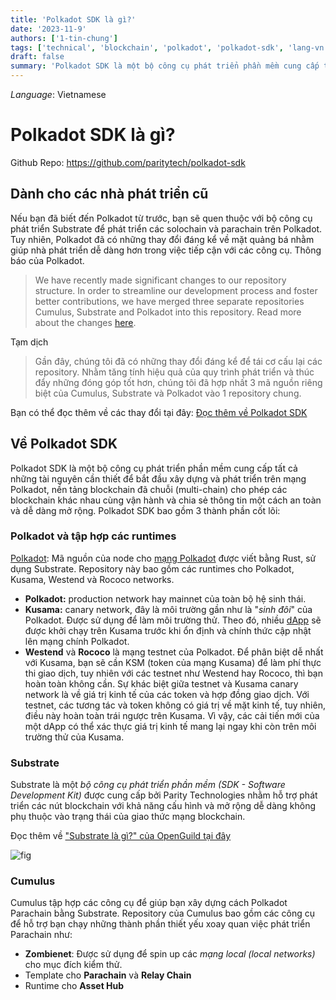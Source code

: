 ```yaml
---
title: 'Polkadot SDK là gì?'
date: '2023-11-9'
authors: ['1-tin-chung']
tags: ['technical', 'blockchain', 'polkadot', 'polkadot-sdk', 'lang-vn']
draft: false
summary: 'Polkadot SDK là một bộ công cụ phát triển phần mềm cung cấp tất cả những tài nguyên cần thiết để bắt đầu xây dựng và phát triển trên mạng Polkadot, nền tảng blockchain đã chuỗi (multi-chain) cho phép các blockchain khác nhau cùng vận hành và chia sẻ thông tin một cách an toàn và dễ dàng mở rộng. Polkadot SDK bao gồm 3 thành phần cốt lõi: Polkadot, Substrate và Cumulus'
---
```


_Language_: Vietnamese

# Polkadot SDK là gì?

Github Repo: https://github.com/paritytech/polkadot-sdk

## Dành cho các nhà phát triển cũ

Nếu bạn đã biết đến Polkadot từ trước, bạn sẽ quen thuộc với bộ công cụ phát triển Substrate để phát triển các solochain và parachain trên Polkadot. Tuy nhiên, Polkadot đã có những thay đổi đáng kể về mặt quảng bá nhằm giúp nhà phát triển dễ dàng hơn trong việc tiếp cận với các công cụ. Thông báo của Polkadot.

> We have recently made significant changes to our repository structure. In order to streamline our development process and foster better contributions, we have merged three separate repositories Cumulus, Substrate and Polkadot into this repository. Read more about the changes [here](https://polkadot-public.notion.site/Polkadot-SDK-FAQ-fbc4cecc2c46443fb37b9eeec2f0d85f).

Tạm dịch

> Gần đây, chúng tôi đã có những thay đổi đáng kể để tái cơ cấu lại các repository. Nhằm tăng tính hiệu quả của quy trình phát triển và thúc đẩy những đóng góp tốt hơn, chúng tôi đã hợp nhất 3 mã nguồn riêng biệt của Cumulus, Substrate và Polkadot vào 1 repository chung.

Bạn có thể đọc thêm về các thay đổi tại đây: [Đọc thêm về Polkadot SDK](https://polkadot-public.notion.site/Polkadot-SDK-FAQ-fbc4cecc2c46443fb37b9eeec2f0d85f)

## Về Polkadot SDK

Polkadot SDK là một bộ công cụ phát triển phần mềm cung cấp tất cả những tài nguyên cần thiết để bắt đầu xây dựng và phát triển trên mạng Polkadot, nền tảng blockchain đã chuỗi (multi-chain) cho phép các blockchain khác nhau cùng vận hành và chia sẻ thông tin một cách an toàn và dễ dàng mở rộng. Polkadot SDK bao gồm 3 thành phần cốt lõi:

### Polkadot và tập hợp các runtimes

[Polkadot](https://github.com/paritytech/polkadot-sdk/blob/master/polkadot): Mã nguồn của node cho [mạng Polkadot](https://polkadot.network/) được viết bằng Rust, sử dụng Substrate. Repository này bao gồm các runtimes cho Polkadot, Kusama, Westend và Rococo networks.

- **Polkadot:** production network hay mainnet của toàn bộ hệ sinh thái.
- **Kusama:** canary network, đây là môi trường gần như là "_sinh đôi_" của Polkadot. Được sử dụng để làm môi trường thử. Theo đó, nhiều [dApp](https://vn.beincrypto.com/learn/dapps-la-gi-ung-phi-tap-trung-tot-nhat-2020/) sẽ được khởi chạy trên Kusama trước khi ổn định và chính thức cập nhật lên mạng chính Polkadot.
- **Westend** và **Rococo** là mạng testnet của Polkadot. Để phân biệt dễ nhất với Kusama, bạn sẽ cần KSM (token của mạng Kusama) để làm phí thực thi giao dịch, tuy nhiên với các testnet như Westend hay Rococo, thì bạn hoàn toàn không cần.
  Sự khác biệt giữa testnet và Kusama canary network là về giá trị kinh tế của các token và hợp đồng giao dịch. Với testnet, các tương tác và token không có giá trị về mặt kinh tế, tuy nhiên, điều này hoàn toàn trái ngược trên Kusama. Vì vậy, các cải tiến mới của một dApp có thể xác thực giá trị kinh tế mang lại ngay khi còn trên môi trường thử của Kusama.

### Substrate

Substrate là một _bộ công cụ phát triển phần mềm (SDK - Software Development Kit)_ được cung cấp bởi Parity Technologies nhằm hỗ trợ phát triển các nút blockchain với khả năng cấu hình và mở rộng dễ dàng không phụ thuộc vào trạng thái của giao thức mạng blockchain.

Đọc thêm về ["Substrate là gì?" của OpenGuild tại đây](https://openguild.wtf/blog/polkadot/vn/polkadot-sdk-substrate)

![fig](/static/images/polkadot/substrate-la-gi.png)

### Cumulus

Cumulus tập hợp các công cụ để giúp bạn xây dựng cách Polkadot Parachain bằng Substrate. Repository của Cumulus bao gồm các công cụ để hỗ trợ bạn chạy những thành phần thiết yếu xoay quan việc phát triển Parachain như:

- **Zombienet**: Được sử dụng để spin up các _mạng local (local networks)_ cho mục đích kiểm thử.
- Template cho **Parachain** và **Relay Chain**
- Runtime cho **Asset Hub**
